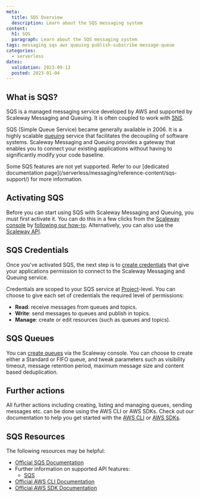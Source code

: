 ```yaml
---
meta:
  title: SQS Overview
  description: Learn about the SQS messaging system
content:
  h1: SQS
  paragraph: Learn about the SQS messaging system
tags: messaging sqs aws queuing publish-subscribe message-queue
categories:
  - serverless
dates:
  validation: 2023-09-13
  posted: 2023-01-04
---
```


## What is SQS?

SQS is a managed messaging service developed by AWS and supported by Scaleway Messaging and Queuing. It is often coupled to work with [SNS](/serverless/messaging/reference-content/sns-overview/).

SQS (Simple Queue Service) became generally available in 2006. It is a highly scalable [queuing](/serverless/messaging/concepts#queuing) service that facilitates the decoupling of software systems. Scaleway Messaging and Queuing provides a gateway that enables you to connect your existing applications without having to significantly modify your code baseline.

<Message type="note">
  Some SQS features are not yet supported. Refer to our [dedicated documentation page](/serverless/messaging/reference-content/sqs-support/) for more information.
</Message>

## Activating SQS

Before you can start using SQS with Scaleway Messaging and Queuing, you must first activate it. You can do this in a few clicks from the [Scaleway console](https://console.scaleway.com) by [following our how-to](/serverless/messaging/how-to/get-started/). Alternatively, you can also use the [Scaleway API](https://www.scaleway.com/en/developers/api/messaging-and-queuing/).

## SQS Credentials

Once you've activated SQS, the next step is to [create credentials](/serverless/messaging/how-to/create-credentials) that give your applications permission to connect to the Scaleway Messaging and Queuing service.

Credentials are scoped to your SQS service at [Project](/console/my-project/concepts/#project)-level. You can choose to give each set of credentials the required level of permissions:

  - **Read**: receive messages from queues and topics.
  - **Write**: send messages to queues and publish in topics.
  - **Manage**: create or edit resources (such as queues and topics).

## SQS Queues

You can [create queues](/serverless/messaging/how-to/create-manage-queues/) via the Scaleway console. You can choose to create either a Standard or FIFO queue, and tweak parameters such as visibility timeout, message retention period, maximum message size and content based deduplication.

## Further actions

All further actions including creating, listing and managing queues, sending messages etc. can be done using the AWS CLI or AWS SDKs. Check out our documentation to help you get started with the [AWS CLI](/serverless/messaging/api-cli/connect-aws-cli/) or [AWS SDKs](/serverless/messaging/api-cli/python-node-sqs/).

## SQS Resources

The following resources may be helpful:

  - [Official SQS Documentation](https://docs.aws.amazon.com/sqs/index.html) 
  - Further information on supported API features:
    - [SQS](/serverless/messaging/reference-content/sqs-support/)
  - [Official AWS CLI Documentation](https://aws.amazon.com/cli/)
  - [Official AWS SDK Documentation](https://aws.amazon.com/developer/tools/)
